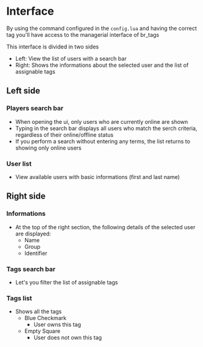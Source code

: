 # Interface

By using the command configured in the `config.lua` and having the correct tag you'll have access to the managerial
interface of br_tags

This interface is divided in two sides
- Left: View the list of users with a search bar
- Right: Shows the informations about the selected user and the list of assignable tags

## Left side
### Players search bar
- When opening the ui, only users who are currently online are shown  
- Typing in the search bar displays all users who match the serch criteria, regardless of their online/offline status  
- If you perform a search without entering any terms, the list returns to showing only online users
### User list
- View available users with basic informations (first and last name)

## Right side
### Informations
- At the top of the right section, the following details of the selected user are displayed:
    - Name
    - Group
    - Identifier
### Tags search bar
- Let's you filter the list of assignable tags
### Tags list
- Shows all the tags
    - Blue Checkmark
        - User owns this tag
    - Empty Square
        - User does not own this tag